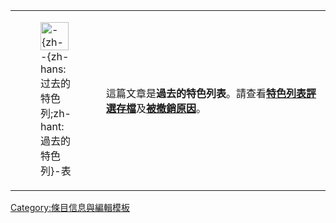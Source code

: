 {| class="messagebox standard-talk" style="font-size: 95%;"
|-
| width="45"|[[File:Cscr-featured-strike.svg|45px|left|-{zh-hans:过去的特色列;zh-hant:過去的特色列}-表]]
| 這篇文章是'''過去的特色列表'''。請查看'''[[Wikipedia:特色列表候选/存档|特色列表評選存檔]]'''及'''[[Wikipedia:特色列表撤销/存档#{{PAGENAME}}|被撤銷原因]]'''。<includeonly>[[Category:已撤銷的特色列表|{{PAGENAME}}]]
</includeonly><noinclude>
[[Category:條目信息與編輯模板]]

</noinclude>
|}